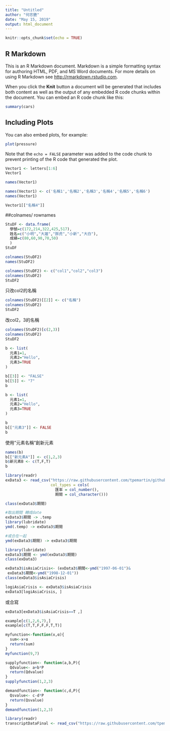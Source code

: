 ```yaml
---
title: "Untitled"
author: "何忠艷"
date: "May 15, 2019"
output: html_document
---
```


```r
knitr::opts_chunk$set(echo = TRUE)
```

## R Markdown

This is an R Markdown document. Markdown is a simple formatting syntax for authoring HTML, PDF, and MS Word documents. For more details on using R Markdown see <http://rmarkdown.rstudio.com>.

When you click the **Knit** button a document will be generated that includes both content as well as the output of any embedded R code chunks within the document. You can embed an R code chunk like this:

```r
summary(cars)
```

## Including Plots

You can also embed plots, for example:

```r
plot(pressure)
```

Note that the `echo = FALSE` parameter was added to the code chunk to prevent printing of the R code that generated the plot.


```r
Vector1 <- letters[1:6]
Vector1

names(Vector1)
```

```r
names(Vector1) <- c('名稱1','名稱2','名稱3','名稱4','名稱5','名稱6')
names(Vector1)
```

```r
Vector1[["名稱4"]]
```

##colnames/ rownames

```r
StuDF <- data.frame(
  學號=c(172,214,322,425,517),
  姓名=c("小明","大雄","胖虎","小新","大白"),
  成績=c(80,60,90,70,50)
  )
StuDF  
```

```r
colnames(StuDF2)
names(StuDF2)
```

```r
colnames(StuDF2) <- c("col1","col2","col3")
colnames(StuDF2)
StuDF2
```

只改col2的名稱
```r
colnames(StuDF2)[[2]] <- c("名稱")
colnames(StuDF2)
StuDF2
```

改col2，3的名稱
```r
colnames(StuDF2)[c(2,3)]
colnames(StuDF2)
StuDF2
```

```r
b <- list(
  元素1=1,
  元素2="Hello",
  元素3=TRUE
)

b[[3]] <- "FALSE"
b[[5]] <- "7"
b
```

```r
b <- list(
  元素1=1,
  元素2="Hello",
  元素3=TRUE
)

b
b[["元素3"]] <- FALSE
b
```

使用"元素名稱"創新元素
```r
names(b)
b[["新元素A"]] <- c(1,2,3)
b$新元素B <- c(T,F,T)
b
```

```r
library(readr)
exData3 <- read_csv("https://raw.githubusercontent.com/tpemartin/github-data/master/exData3.csv",
                    col_types = cols(
                      匯率 = col_number(),
                      期間 = col_character()))
```

```r
class(exData3$期間)
```

```r
#取出期間 轉成date
exData3$期間 -> .temp
library(lubridate)
ymd(.temp) -> exData3$期間
```
```r
#或合在一起
ymd(exData3$期間) -> exData3$期間
```

```r
library(lubridate)
exData3$期間 <- ymd(exData3$期間)
class(exData3)
```

```r
exData3$isAsiaCrisis<- (exData3$期間<-ymd("1997-06-01")&
 exData3$期間<-ymd("1998-12-01"))
class(exData3$isAsiaCrisis)
```


```r
logiAsiaCrisis <- exData3$isAsiaCrisis
exData3[logiAsiaCrisis, ]
```

或合寫
```r
exData3[exData3$isAsiaCrisis==T ,]
```

```r
example[c(1,2,6,7),]
example[c(T,T,F,F,F,T,T)]
```



```r
myfunction<-function(x,α){
  sum<-x+α
  return(sum)
}
myfunction(9,7)
```

```r
supplyfunction<- function(a,b,P){
  Qdvalue<- a+b*P
  return(Qdvalue)
}
supplyfunction(1,2,3)

demandfunction<- function(c,d,P){
  Qsvalue<- c-d*P
  return(Qsvalue)
}
demandfunction(1,2,3)
```

```r
library(readr)
transcriptDataFinal <- read_csv("https://raw.githubusercontent.com/tpemartin/github-data/master/transcriptDataFinal.csv")
```




































